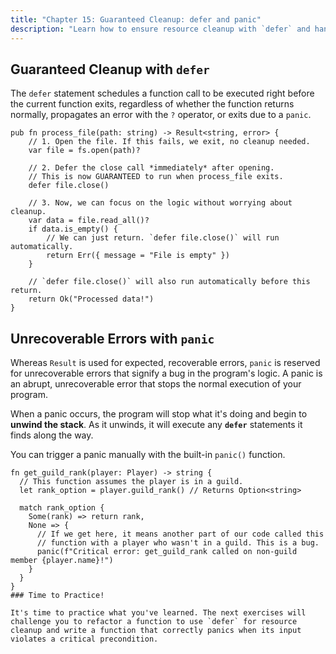 ```yaml
---
title: "Chapter 15: Guaranteed Cleanup: defer and panic"
description: "Learn how to ensure resource cleanup with `defer` and handle unrecoverable errors with `panic`."
---
```


## Guaranteed Cleanup with `defer`

The `defer` statement schedules a function call to be executed right before the current function exits, regardless of whether the function returns normally, propagates an error with the `?` operator, or exits due to a `panic`.

```boba
pub fn process_file(path: string) -> Result<string, error> {
    // 1. Open the file. If this fails, we exit, no cleanup needed.
    var file = fs.open(path)?

    // 2. Defer the close call *immediately* after opening.
    // This is now GUARANTEED to run when process_file exits.
    defer file.close()

    // 3. Now, we can focus on the logic without worrying about cleanup.
    var data = file.read_all()?
    if data.is_empty() {
        // We can just return. `defer file.close()` will run automatically.
        return Err({ message = "File is empty" })
    }

    // `defer file.close()` will also run automatically before this return.
    return Ok("Processed data!")
}
```

## Unrecoverable Errors with `panic`

Whereas `Result` is used for expected, recoverable errors, `panic` is reserved for unrecoverable errors that signify a bug in the program's logic. A panic is an abrupt, unrecoverable error that stops the normal execution of your program.

When a panic occurs, the program will stop what it's doing and begin to **unwind the stack**. As it unwinds, it will execute any **`defer`** statements it finds along the way.

You can trigger a panic manually with the built-in `panic()` function.

```boba
fn get_guild_rank(player: Player) -> string {
  // This function assumes the player is in a guild.
  let rank_option = player.guild_rank() // Returns Option<string>

  match rank_option {
    Some(rank) => return rank,
    None => {
      // If we get here, it means another part of our code called this
      // function with a player who wasn't in a guild. This is a bug.
      panic(f"Critical error: get_guild_rank called on non-guild member {player.name}!")
    }
  }
}
### Time to Practice!

It's time to practice what you've learned. The next exercises will challenge you to refactor a function to use `defer` for resource cleanup and write a function that correctly panics when its input violates a critical precondition.
